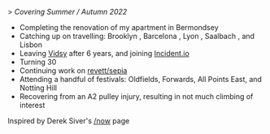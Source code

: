 
\> _Covering Summer / Autumn 2022_

- Completing the renovation of my apartment in Bermondsey
- Catching up on travelling: Brooklyn <Emoji emoji="🇺🇸" />,
  Barcelona <Emoji emoji="🇪🇸" />, Lyon <Emoji emoji="🇫🇷" />,
  Saalbach <Emoji emoji="🇦🇹" />, and Lisbon <Emoji emoji="🇵🇹" />
- Leaving [Vidsy](https://vidsy.co) after 6 years, and joining
  [Incident.io](https://incident.io) <Emoji emoji="🔥" />
- Turning 30
- Continuing work on [revett/sepia](https://github.com/revett/sepia)
- Attending a handful of festivals: Oldfields, Forwards, All Points East, and
  Notting Hill
- Recovering from an A2 pulley injury, resulting in not much climbing of
  interest

Inspired by Derek Siver's [/now](https://nownownow.com/about) page
